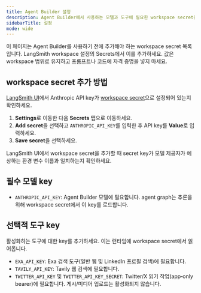 ```yaml
---
title: Agent Builder 설정
description: Agent Builder에서 사용하는 모델과 도구에 필요한 workspace secret을 추가하세요.
sidebarTitle: 설정
mode: wide
---
```


이 페이지는 Agent Builder를 사용하기 전에 추가해야 하는 workspace secret 목록입니다. LangSmith workspace 설정의 Secrets에서 이를 추가하세요. 값은 workspace 범위로 유지하고 프롬프트나 코드에 자격 증명을 넣지 마세요.

## workspace secret 추가 방법

[LangSmith UI](https://smith.langchain.com)에서 Anthropic API key가 [workspace secret](/langsmith/administration-overview#workspace-secrets)으로 설정되어 있는지 확인하세요.

1. <Icon icon="gear" /> **Settings**로 이동한 다음 **Secrets** 탭으로 이동하세요.
1. **Add secret**을 선택하고 `ANTHROPIC_API_KEY`를 입력한 후 API key를 **Value**로 입력하세요.
1. **Save secret**을 선택하세요.

<Note> LangSmith UI에서 workspace secret을 추가할 때 secret key가 모델 제공자가 예상하는 환경 변수 이름과 일치하는지 확인하세요.</Note>

## 필수 모델 key

- `ANTHROPIC_API_KEY`: Agent Builder 모델에 필요합니다. agent graph는 추론을 위해 workspace secret에서 이 key를 로드합니다.

## 선택적 도구 key

활성화하는 도구에 대한 key를 추가하세요. 이는 런타임에 workspace secret에서 읽어옵니다.

- `EXA_API_KEY`: Exa 검색 도구(일반 웹 및 LinkedIn 프로필 검색)에 필요합니다.
- `TAVILY_API_KEY`: Tavily 웹 검색에 필요합니다.
- `TWITTER_API_KEY` 및 `TWITTER_API_KEY_SECRET`: Twitter/X 읽기 작업(app‑only bearer)에 필요합니다. 게시/미디어 업로드는 활성화되지 않습니다.
```